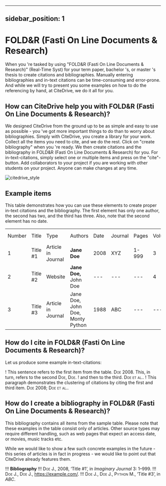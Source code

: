 
---
sidebar_position: 1
---

# FOLD&R (Fasti On Line Documents & Research)

When you 're tasked by using "FOLD&R (Fasti On Line Documents & Research)" (Real-Time Syst) for your term paper, bachelor 's, or master 's thesis to create citations and bibliographies.
Manually entering bibliographies and in-text citations can be time-consuming and error-prone. And while we will try to present you some examples on how to do the referencing by hand, at CiteDrive, we do it all for you.

<!---
## About  FOLD&R (Fasti On Line Documents & Research)

* Title: FOLD&R (Fasti On Line Documents & Research)
* Short Title (Id): Real-Time Syst)
* Authors: FOLD&R (Fasti On Line Documents & Research)
* Download: FOLD&R (Fasti On Line Documents & Research)
 --->

## How can CiteDrive help you with FOLD&R (Fasti On Line Documents & Research)?

We designed CiteDrive from the ground up to be as simple and easy to use as possible - you 've got more important things to do than to worry about bibliographies. Simply with CiteDrive, you create a library for your work. Collect all the items you need to cite, and we do the rest. Click on "create bibliography" when you 're ready. We then create citations and the bibliography in FOLD&R (Fasti On Line Documents & Research) for you. For in-text-citations, simply select one or multiple items and press on the "cite"-button. Add collaborators to your project if you are working with other students on your project. Anyone can make changes at any time.


![citedrive_style](images/foldandr-fasti-on-line-documents-and-research.svg "Choose FOLD&R (Fasti On Line Documents & Research) in the CiteDrive App")


## Example items

This table demonstrates how you can use these elements to create proper in-text citations and the bibliography. The first element has only one author, the second has two, and the third has three. Also, note that the second element has no date.


<table>
  <tr>
   <td>Number
   </td>
   <td>Title
   </td>
   <td>Type
   </td>
   <td>Authors
   </td>
   <td>Date
   </td>
   <td>Journal
   </td>
   <td>Pages
   </td>
   <td>Volume
   </td>
   <td>Issue
   </td>
   <td>Access Date
   </td>
  </tr>
  <tr>
   <td>1
   </td>
   <td>Title #1
   </td>
   <td>Article in Journal
   </td>
   <td><strong>Jane Doe</strong>
   </td>
   <td>2008
   </td>
   <td>XYZ
   </td>
   <td>1-999
   </td>
   <td>3
   </td>
   <td>2
   </td>
   <td>--
   </td>
  </tr>
  <tr>
   <td>
2
   </td>
   <td>Title #2
   </td>
   <td>Website
   </td>
   <td><strong>Jane Doe, </strong>John Doe
   </td>
   <td>---
   </td>
   <td>---
   </td>
   <td>---
   </td>
   <td>4
   </td>
   <td>---
   </td>
   <td>2020-05-01
   </td>
  </tr>
  <tr>
   <td>3
   </td>
   <td>Title #3
   </td>
   <td>Article in Journal
   </td>
   <td>Jane Doe, John Doe, Monty Python
   </td>
   <td>1988
   </td>
   <td>ABC
   </td>
   <td>---
   </td>
   <td>---
   </td>
   <td>16
   </td>
   <td>---
   </td>
  </tr>
</table>



## How do I cite in  FOLD&R (Fasti On Line Documents & Research)?

Let us produce some example in-text-citations:

! This sentence refers to the first item from the table. <span style="font-variant:small-caps;">Doe</span> 2008. This, in turn, refers to the second <span style="font-variant:small-caps;">Doe, Doe</span>.
! and then to the third.  <span style="font-variant:small-caps;">Doe et al.</span>.
! This paragraph demonstrates the clustering of citations by citing the first and third item. <span style="font-variant:small-caps;">Doe</span> 2008; <span style="font-variant:small-caps;">Doe et al.</span>.



## How do I create a bibliography in FOLD&R (Fasti On Line Documents & Research)?

This bibliography contains all items from the sample table. Please note that these examples in the table consist only of articles. Other source types may require different handling, such as web pages that expect an access date, or movies, music tracks etc.

While we would like to show a few such concrete examples in the future - this series of articles is in fact in progress - we would like to point out that CiteDrive already features them.


!!! **Bibliography**
!!! <span style="font-variant:small-caps;">Doe J.</span>, 2008, ‘Title #1’, in <i>Imaginary Journal</i> 3: 1–999.
!!! <span style="font-variant:small-caps;">Doe J., Doe J.</span>,  https://example.com/.
!!! <span style="font-variant:small-caps;">Doe J., Doe J., Python M.</span>, ‘Title #3’, in <i>ABC</i>.


```
        